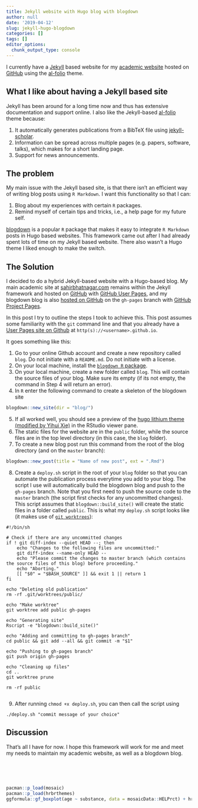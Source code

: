 ```yaml
---
title: Jekyll website with Hugo blog with blogdown
author: null
date: '2019-04-12'
slug: jekyll-hugo-blogdown
categories: []
tags: []
editor_options: 
  chunk_output_type: console
---
```


I currently have a [Jekyll](https://jekyllrb.com/) based website for my [academic website](https://sahirbhatnagar.com/) hosted on [GitHub](https://github.com/sahirbhatnagar/sahirbhatnagar.github.io) using the [al-folio](https://github.com/alshedivat/al-folio) theme.  

## What I like about having a Jekyll based site

Jekyll has been around for a long time now and thus has extensive documentation and support online. I also like the Jekyll-based [al-folio](https://github.com/alshedivat/al-folio) theme because:

  1. It automatically generates publications from a BibTeX file using [jekyll-scholar](https://github.com/inukshuk/jekyll-scholar).  
  2. Information can be spread across multiple pages (e.g. papers, software, talks), which makes for a short landing page. 
  3. Support for news announcements.


## The problem

My main issue with the Jekyll based site, is that there isn't an efficient way of writing blog posts using `R Markdown`. I want this functionality so that I can: 

  1. Blog about my experiences with certain `R` packages.  
  2. Remind myself of certain tips and tricks, i.e., a help page for my future self.

[blogdown](https://bookdown.org/yihui/blogdown/) is a popular `R` package that makes it easy to integrate `R Markdown` posts in Hugo based websites. This framework came out after I had already spent lots of time on my Jekyll based website. There also wasn't a Hugo theme I liked enough to make the switch. 


## The Solution

I decided to do a hybrid Jekyll-based website with a Hugo-based blog. My main academic site at [sahirbhatnagar.com](https://sahirbhatnagar.com) remains within the Jekyll framework and hosted on [GitHub](https://github.com/sahirbhatnagar/sahirbhatnagar.github.io) with [GitHub User Pages](https://help.github.com/en/articles/user-organization-and-project-pages), and my blogdown blog is also [hosted on GitHub](https://github.com/sahirbhatnagar/blog) on the `gh-pages` branch with [GitHub Project Pages](https://help.github.com/en/articles/user-organization-and-project-pages).  

In this post I try to outline the steps I took to achieve this. This post assumes some familiarity with the `git` command line and that you already have a [User Pages site on Github](https://help.github.com/en/articles/user-organization-and-project-pages#user-and-organization-pages-sites) at `http(s)://<username>.github.io`.  

It goes something like this:

  1. Go to your online Github account and create a new repository called `blog`. Do not initiate with a `README.md`. Do not initiate with a license.  
  2. On your local machine, install the [`blogdown R` package](https://cran.r-project.org/package=blogdown).  
  3. On your local machine, create a new folder called `blog`. This will contain the source files of your blog. Make sure its empty (if its not empty, the command in Step 4 will return an error).  
  4. In `R` enter the following command to create a skeleton of the blogdown site
  
```r
blogdown::new_site(dir = "blog/")
```
  5. If all worked well, you should see a preview of the [hugo lithium theme (modified by Yihui Xie)](https://github.com/yihui/hugo-lithium) in the RStudio viewer pane.  
  6. The static files for the website are in the `public` folder, while the source files are in the top level directory (in this case, the `blog` folder).  
  7. To create a new blog post run this command from the root of the blog directory (and on the `master` branch):
```r
blogdown::new_post(title = "Name of new post", ext = ".Rmd")
```
  8. Create a `deploy.sh` script in the root of your `blog` folder so that you can automate the publication process everytime you add to your blog. The script I use will automatically build the blogdown blog and push to the `gh-pages` branch. Note that you first need to push the source code to the `master` branch (the script first checks for any uncommitted changes). This script assumes that `blogdown::build_site()` will create the static files in a folder called `public`. This is what my `deploy.sh` script looks like (it makes use of [`git worktrees`](https://gist.github.com/cobyism/4730490#gistcomment-2375522)):

  <pre class="bash"><code>#!/bin/sh

# Check if there are any uncommitted changes
if ! git diff-index --quiet HEAD --; then
    echo "Changes to the following files are uncommitted:"
    git diff-index --name-only HEAD --
    echo "Please commit the changes to master branch (which contains the source files of this blog) before proceeding."
    echo "Aborting."
    [[ "$0" = "$BASH_SOURCE" ]] && exit 1 || return 1
fi

echo "Deleting old publication"
rm -rf .git/worktrees/public/

echo "Make worktree"
git worktree add public gh-pages

echo "Generating site"
Rscript -e "blogdown::build_site()"

echo "Adding and committing to gh-pages branch"
cd public && git add --all && git commit -m "$1"

echo "Pushing to gh-pages branch"
git push origin gh-pages

echo "Cleaning up files"
cd ..
git worktree prune

rm -rf public

</code></pre>
  9. After running `chmod +x deploy.sh`, you can then call the script using
  
  <pre class="bash"><code>./deploy.sh "commit message of your choice"
</code></pre>

## Discussion

That's all I have for now. I hope this framework will work for me and meet my needs to maintain my academic website, as well as a blogdown blog. 

<br><br><br>




  



```r
pacman::p_load(mosaic)
pacman::p_load(hrbrthemes)
ggformula::gf_boxplot(age ~ substance, data = mosaicData::HELPrct) + hrbrthemes::theme_ipsum()
```

